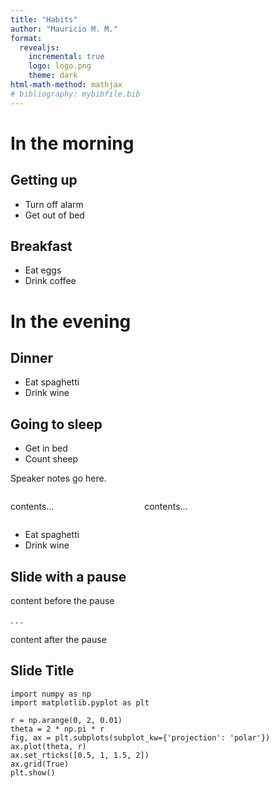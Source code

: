 ```yaml
---
title: "Habits"
author: "Mauricio M. M."
format:
  revealjs:
    incremental: true
    logo: logo.png
    theme: dark
html-math-method: mathjax
# bibliography: mybibfile.bib
---
```



# In the morning

## Getting up

- Turn off alarm
- Get out of bed

## Breakfast

- Eat eggs
- Drink coffee

# In the evening

## Dinner

- Eat spaghetti
- Drink wine

## Going to sleep

- Get in bed
- Count sheep

::: {.notes}
Speaker notes go here.
:::


:::: {.columns}

::: {.column width="40%"}
contents...
:::

::: {.column width="60%"}
contents...
:::

::::


::: {.incremental}
- Eat spaghetti
- Drink wine
:::

## Slide with a pause

content before the pause

. . .

content after the pause

## Slide Title {.smaller}

```.python
import numpy as np
import matplotlib.pyplot as plt

r = np.arange(0, 2, 0.01)
theta = 2 * np.pi * r
fig, ax = plt.subplots(subplot_kw={'projection': 'polar'})
ax.plot(theta, r)
ax.set_rticks([0.5, 1, 1.5, 2])
ax.grid(True)
plt.show()
```